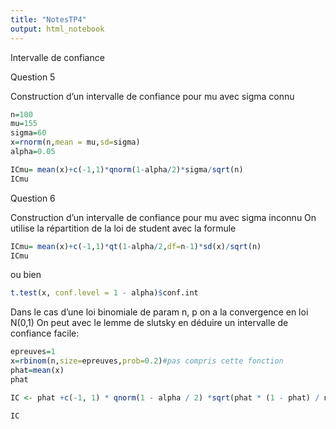 ```yaml
---
title: "NotesTP4"
output: html_notebook
---
```



Intervalle de confiance

Question 5

Construction d'un intervalle de confiance pour mu avec sigma connu

```r
n=100
mu=155
sigma=60
x=rnorm(n,mean = mu,sd=sigma)
alpha=0.05

ICmu= mean(x)+c(-1,1)*qnorm(1-alpha/2)*sigma/sqrt(n)
ICmu
```

Question 6

Construction d'un intervalle de confiance pour mu avec sigma inconnu
On utilise la répartition de la loi de student avec la formule

```r
ICmu= mean(x)+c(-1,1)*qt(1-alpha/2,df=n-1)*sd(x)/sqrt(n)
ICmu
```
ou bien
```r
t.test(x, conf.level = 1 - alpha)$conf.int
```

Dans le cas d'une loi binomiale de param n, p on a la convergence en loi N(0,1)
On peut avec le lemme de slutsky en déduire un intervalle de confiance facile:

```r
epreuves=1
x=rbinom(n,size=epreuves,prob=0.2)#pas compris cette fonction
phat=mean(x)
phat

IC <- phat +c(-1, 1) * qnorm(1 - alpha / 2) *sqrt(phat * (1 - phat) / n)

IC
```

